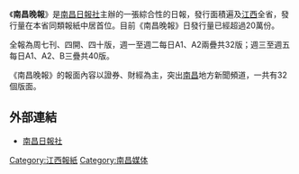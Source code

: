 《'''南昌晚報'''》是[[南昌日報社|南昌日報社]]主辦的一張綜合性的日報，發行面積遍及[[江西|江西]]全省，發行量在本省同類報紙中居首位。目前《南昌晚報》日發行量已經超過20萬份。

全報為周七刊、四開、四十版，週一至週二每日A1、A2兩疊共32版；週三至週五每日A1、A2、B三疊共40版。

《南昌晚報》的報面內容以證券、財經為主，突出[[南昌|南昌]]地方新聞頻道，一共有32個版面。

==外部連結==
*[http://www.ncrbw.cn/ 南昌日報社] {{Wayback|url=http://www.ncrbw.cn/ |date=20201113070137 }}

[[Category:江西報紙|Category:江西報紙]]
[[Category:南昌媒体|Category:南昌媒体]]